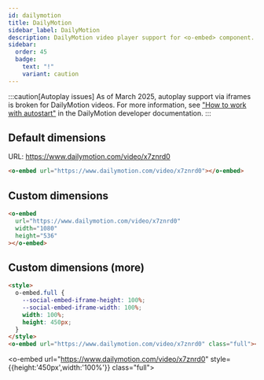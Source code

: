 ```yaml
---
id: dailymotion
title: DailyMotion
sidebar_label: DailyMotion
description: DailyMotion video player support for <o-embed> component.
sidebar:
  order: 45
  badge:
    text: "!"
    variant: caution
---
```



:::caution[Autoplay issues]
<Badge text="Known Issue" variant="caution"/> As of March 2025, autoplay support via iframes is broken for DailyMotion videos. For more information, see ["How to work with autostart"](https://developers.dailymotion.com/guides/player-autostart/) in the DailyMotion developer documentation.
:::

## Default dimensions

URL: https://www.dailymotion.com/video/x7znrd0

```html
<o-embed url="https://www.dailymotion.com/video/x7znrd0"></o-embed>
```

<o-embed url="https://www.dailymotion.com/video/x7znrd0"></o-embed>

## Custom dimensions

```html
<o-embed
  url="https://www.dailymotion.com/video/x7znrd0"
  width="1080"
  height="536"
></o-embed>
```

<o-embed url="https://www.dailymotion.com/video/x7znrd0" width="1080" height="536"></o-embed>

## Custom dimensions (more)

```html
<style>
  o-embed.full {
    --social-embed-iframe-height: 100%;
    --social-embed-iframe-width: 100%;
    width: 100%;
    height: 450px;
  }
</style>
<o-embed url="https://www.dailymotion.com/video/x7znrd0" class="full"></o-embed>
```

<o-embed url="https://www.dailymotion.com/video/x7znrd0" style={{height:'450px',width:'100%'}} class="full"></o-embed>
